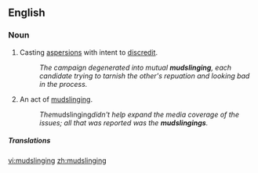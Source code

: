 ==English==
===Noun===
{{en-noun}}

#Casting [[aspersion]]s with intent to [[discredit]].
#:''The campaign degenerated into mutual '''mudslinging''', each candidate trying to tarnish the other's repuation and looking bad in the process.''
#An act of [[mudslinging]].
#:''The ''mudslinging'' didn't help expand the media coverage of the issues; all that was reported was the '''mudslingings'''.''

=====Translations=====
{{trans-top|casting aspersions to discredit}}
{{trans-mid}}
{{trans-bottom}}

[[vi:mudslinging]]
[[zh:mudslinging]]